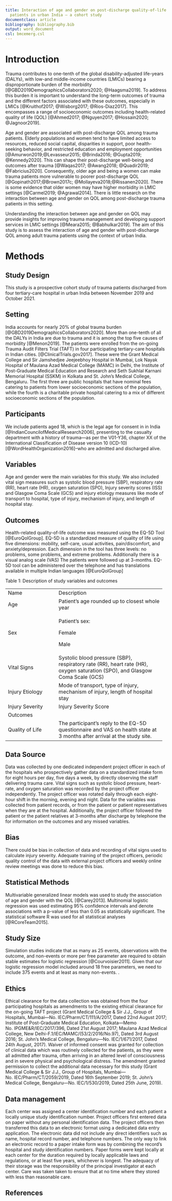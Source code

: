 ```yaml
---
title: Interaction of age and gender on post-discharge quality-of-life in adult trauma
  patients in urban India – a cohort study
documentclass: article
bibliography: bibliography.bib
output: word_document
csl: bmcemerg.csl
---
```



Introduction
============
Trauma contributes to one-tenth of the global disability-adjusted life-years (DALYs), with low-and middle-income countries (LMICs) bearing a disproportionate burden of the morbidity  [@GBD2019DemographicsCollaborators2020; @Haagsma2019]. To address this burden it is important to understand the long-term outcomes of trauma and the different factors associated with these outcomes, especially in LMICs  [@Kruithof2017; @Wisborg2017; @Rios-Diaz2017]. This encompasses a range of socioeconomic outcomes including  health-related quality of life (QOL) [@Ahmed2017; @Nguyen2017; @Hossain2020; @Jagnoor2019]. 

Age and gender are associated with post-discharge QOL among trauma patients. Elderly populations and women tend to have limited access to resources, reduced social capital, disparities in support, poor health-seeking behavior, and restricted education and employment opportunities [@Amurwon2019;@Levasseur2015; @Brinda2016; @Gupta2019; @Kennedy2020]. This can shape their post-discharge well-being and outcomes after trauma [@Waqas2017; @Awang2018; @Quadir2019; @Fabricius2020]. Consequently, older age and being a women can make trauma patients more vulnerable to poorer post-discharge QOL [@Gopinath2017;@Brown2017c; @Mollayeva2018;@Rissanen2020]. There is some evidence that older women may have higher morbidity in LMIC settings [@Carmel2019; @Agrawal2014]. There is little research on the interaction between age and gender on QOL among post-discharge trauma patients in this setting. 

Understanding the interaction between age and gender on QOL may provide insights for improving trauma management and developing support services in LMIC settings [@Meara2015; @Babhulkar2019]. The aim of this study is to assess the interaction of age and gender with post-discharge QOL among adult trauma patients using the context of urban India. 

Methods
=======

Study Design
------------

This study is a prospective cohort study of trauma patients discharged from four tertiary-care hospital in urban India between November 2019 and October 2021.

Setting
-------
India accounts for nearly 20% of global trauma burden [@GBD2019DemographicsCollaborators2020]. More than one-tenth of all the DALYs in India are due to trauma and it is among the top five causes of morbidity [@Menon2019]. The patients were enrolled from the on-going Trauma Audit Filters Trial (TAFT) in four participating tertiary-care hospitals in Indian cities. [@ClinicalTrials.gov2017]. These were the Grant Medical College and Sir Jamshedjee Jeejeebhoy Hospital in Mumbai, Lok Nayak Hospital of Maulana Azad Medical College (MAMC) in Delhi, the Institute of Post-Graduate Medical Education and Research and Seth Sukhlal Karnani Memorial Hospital (SSKM) in Kolkata and St. John's Medical College, Bengaluru. The first three are public hospitals that have nominal fees catering to patients from lower socioeconomic sections of the population, while the fourth is a charitable private hospital catering to a mix of different socioeconomic sections of the population.

Participants
------------

We include patients aged 18, which is the legal age for consent in in India [@IndianCouncilofMedicalResearch2006],  presenting to the casualty department with a history of trauma---as per the V01-Y36, chapter XX of the International Classification of Disease version 10 (ICD-10) [@WordHealthOrganization2016]--who are admitted and discharged alive.

Variables
---------
Age and gender were the main  variables for this study. We also included vital sign measures such as systolic blood pressure (SBP), respiratory rate (RR), heart rate (HR), oxygen saturation (SPO), Injury severity scores (ISS) and Glasgow Coma Scale (GCS) and injury etiology measures like mode of transport to hospital, type of injury, mechanism of injury, and length of hospital stay.

Outcomes
--------
Health-related quality-of-life outcome was measured using the EQ-5D Tool [@EuroQolGroup]. EQ-5D is a standardized measure of quality of life using five dimensions: mobility, self-care, usual activities, pain/discomfort, and anxiety/depression. Each dimension in the tool has three levels: no problems, some problems, and extreme problems. Additionally there is a visual analog scale (VAS) The patients were followed up at 3-months. EQ-5D tool can be administered over the telephone and has translations available in multiple Indian languages  [@EuroQolGroup]

Table 1: Description of study variables and outcomes

+----------------------+----------------------------------------------+
| Name                 | Description                                  |
+----------------------+----------------------------------------------+
| Age                  | Patient's age rounded up to closest whole    |
|                      | year                                         |
+----------------------+----------------------------------------------+
| Sex                  | Patient's sex:                               |
|                      |                                              |
|                      | Female                                       |
|                      |                                              |
|                      | Male                                         |
+----------------------+----------------------------------------------+
| Vital Signs          | Systolic blood pressure (SBP), respiratory   |
|                      | rate (RR), heart rate (HR), oxygen           |
|                      | saturation (SPO), and Glasgow Coma Scale     |
|                      | (GCS)                                        |
+----------------------+----------------------------------------------+
| Injury Etiology      | Mode of transport, type of injury, mechanism |
|                      | of injury, length of hospital stay           |
+----------------------+----------------------------------------------+
| Injury Severity      | Injury Severity Score                        |
+----------------------+----------------------------------------------+
| Outcomes             |                                              |
+----------------------+----------------------------------------------+
| Quality of Life      | The participant's reply to the EQ-5D         |
|                      | questionnaire and VAS on health state at 3   |
|                      | months after arrival at the study site.      |
|                      |                                              |
+----------------------+----------------------------------------------+

Data Source
-----------

Data was collected by one dedicated independent project officer in each of the hospitals who prospectively gather data on a standardized intake form for eight hours per day, five days a week, by directly observing the staff delivering trauma care. Vital signs such as systolic blood pressure, heart-rate, and oxygen saturation was recorded by the project officer independently.  The project officer was rotated daily through each eight-hour shift in the morning, evening and night. Data for the variables was collected from patient records, or from the patient or patient representatives when they are at the hospital. Additionally, the project officer followed the patient or the patient relatives at 3-months after discharge by telephone the for information on the outcomes and any missed variables.

Bias
----

There could be bias in collection of data and recording of vital signs used to calculate injury severity. Adequate training of the project officers, periodic quality control of the data with external project
officers and weekly online review meetings was done to reduce this bias.

Statistical Methods
-------------------

Multivariable generalized linear models was used to study the association of age and gender with the QOL [@Carey2013]. Multinomial logistic regression was used estimating 95% confidence intervals and denote associations with a p-value of less than 0.05 as statistically significant. The statistical software R was used for all statistical analyses [@RCoreTeam2015].
<!-- Specify how you will go about studying the interaction.-->
<!-- SD: Multinomial logistic regression?-->

Study Size
----------

Simulation studies indicate that as many as 25 events, observations with the outcome, and non-events or more per free parameter are required to obtain stable estimates for logistic regression [@Courvoisier2011]. Given that our logistic regression model included around 18 free parameters, we need to include 375 events and at least as many non-events.
<!-- So event is an observation with the outcome. Which outcome are you using as the basis of this calculation?-->
<!-- SD: Oh, first, I was using the variables (age, gender, etc.). If I am using the outcomes EQ-5D VAS score (low, medium, high based on cut-off scores on the general population?) and the 5 domains with 3 levels each, so its 3 + 15 so 18. 375 events plus 375 non-events. That makes it 750? -->.

Ethics
------

Ethical clearance for the data collection was obtained from the four participating hospitals as amendments to the existing ethical clearance for the on-going TAFT project (Grant Medical College & Sir J.J., Group
of Hospitals, Mumbai---No. IEC/Pharm/CT/111/A/2017, Dated 22nd August 2017; Institute of Post-Graduate Medical Education, Kolkata---Memo No. IPGME&R/IEC/2017/396, Dated 21st August 2017; Maulana Azad Medical
College, New Delhi-F.1/IEC/MAMC/(53/2/2016/No.97), Dated 3rd August 2016; St. John's Medical College, Bengaluru---No. IEC/1/671/2017, Dated 24th August, 2017). Waiver of informed consent was granted for collection of clinical data which was routinely collected for the patients, as they were all admitted after trauma, often arriving in an altered level of consciousness and in severe physical and psychological distress. The amendment granted permission to collect the additional data necessary for this study (Grant  Medical College & Sir J.J., Group of Hospitals, Mumbai---No. IEC/Pharm/CT/2059/2019, Dated 16th September 2019; St. John's Medical College, Bengaluru---No. IEC/1/530/2019, Dated 25th June, 2019).

Data management
---------------

Each center was assigned a center identification number and each patient a locally unique study identification number. Project officers first entered data on paper without any personal identification data. The project officers then transferred this data to an electronic format using a dedicated data entry application. The electronic data did not include any direct identifiers such as name, hospital record number, and telephone numbers. The only way to link an electronic record to a paper intake form was by combining the record's hospital and study identification numbers. Paper forms were kept locally at each center for the duration required by locally applicable laws and regulations, or at least five years, whichever is longest. The adequacy of their storage was the responsibility of the principal investigator at each center. Care was taken taken to ensure that at no time where they stored with less than reasonable care.

References
----------
